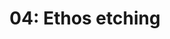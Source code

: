 ---
title: '04: Ethos etching'
summary: |
    Define the full personality of FarmTech as a brand and establish and document its guiding principles. Now that FarmTech *is* and/or *has* a category, what or how should it be in person to fit that category?
start: '2025-01-06'
duration: '2 days'
owner:
    image: '@images/avatars/kb.jpg'
    title: 'kb'
status: progress
details:
    -
        title: Activities
        body: |
            - The first question to answer here is, what should define the ethos of a brand? That is, what should be the basis of the brand's personality? As in, where should the brand "draw its person from", so to speak?
            - The activity here then is, well, you have no where else to look but into what's already been written -- if FarmTech should fulfill a defined purpose and pioneer a category, who or what should it be to do so effectively?
    -
        title: Deliverables
        body: |
            - "The FarmTech Value Bible" -- the ethos document containing definition, principles, and core values.
            - Succinct mission statement, part of the value bible.
    -
        title: Readings
        body: |
            - [Brand Ethos: Definition, Strategy and Impact](https://medium.com/theymakedesign/brand-ethos-fbc71af4c678)
            - [Tracing Brand Ethos Back to the Source](https://www.teamlewis.com/magazine/tracing-brand-ethos-back-to-the-source/)
            - [Our Values, Activism and Mission](https://www.benjerry.com/values)
            - [Earth is now our only shareholder.](https://www.patagonia.com/ownership/)
---